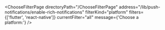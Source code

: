 

<ChooseFilterPage
  directoryPath="/ChooseFilterPage"
  address="/lib/push-notifications/enable-rich-notifications"
  filterKind="platform"
  filters={['flutter', 'react-native']}
  currentFilter="all"
  message={'Choose a platform:'}
/>
